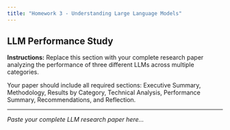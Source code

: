 ```yaml
---
title: "Homework 3 - Understanding Large Language Models"
---
```


## LLM Performance Study

**Instructions:** Replace this section with your complete research paper analyzing the performance of three different LLMs across multiple categories.

Your paper should include all required sections: Executive Summary, Methodology, Results by Category, Technical Analysis, Performance Summary, Recommendations, and Reflection.

---

*Paste your complete LLM research paper here...*